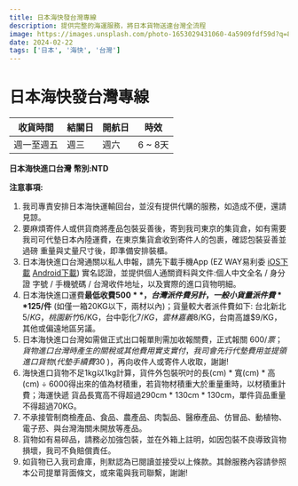 ```yaml
---
title: 日本海快發台灣專線
description: 提供完整的海運服務，將日本貨物送達台灣全流程
image: https://images.unsplash.com/photo-1653029431060-4a5909fdf59d?q=80&w=1920&auto=format&fit=crop&ixlib=rb-4.0.3&ixid=M3wxMjA3fDB8MHxwaG90by1wYWdlfHx8fGVufDB8fHx8fA%3D%3D
date: 2024-02-22
tags: ['日本', '海快', '台灣']
---
```


# 日本海快發台灣專線


| 收貨時間 | 結關日 | 開航日 | 時效 |
|----------|--------|--------|------|
| 週一至週五 | 週三 | 週六 | 6 ~ 8天 |
**日本海快進口台灣** **幣別:NTD**

**注意事項:**

1. 我司專責安排日本海快運輸回台，並沒有提供代購的服務，如造成不便，還請見諒。
2. 要麻煩寄件人或供貨商將產品包裝妥善後，寄到我司東京的集貨倉，如有需要我司可代墊日本內陸運費，在東京集貨倉收到寄件人的包裹，確認包裝妥善並過磅 重量與丈量尺寸後，即準備安排裝櫃。
3. 日本海快進口台灣通關以私人申報，請先下載手機App (EZ WAY易利委 [iOS下載](https://apps.apple.com/tw/app/ez-way-%E6%98%93%E5%88%A9%E5%A7%94/id1127781971) [Android下載](https://play.google.com/store/apps/details?id=com.tradevan.android.forms&hl=zh_TW&gl=US)) 實名認證，並提供個人通關資料與文件:個人中文全名 / 身分證 字號 / 手機號碼 / 台灣收件地址，以及實際的進口貨物明細。
4. 日本海快進口運費**最低收費$500**，台灣派件費另計，一般小貨量派件費**$125/件** (如僅一箱20KG以下，兩材以內)；貨量較大者派件費如下: 台北新北 $5/KG，桃園新竹$6/KG，台中彰化$7/KG，雲林嘉義$8/KG，台南高雄$9/KG，其他或偏遠地區另議。
5. 日本海快進口台灣如需做正式出口報單則需加收報關費，正式報關 $600/票；貨物進口台灣時產生的關稅或其他費用實支實付，我司會先行代墊費用並提領 進口貨物( 代墊手續費$30 )，再向收件人或寄件人收取，謝謝!
6. 海快進口貨物不足1kg以1kg計算，貨件外包裝呎吋的⻑(cm) * 寬(cm) * 高(cm) ÷ 6000得出來的值為材積重，若貨物材積重大於重量重時，以材積重計費；海運快遞 貨品⻑寬高不得超過290cm * 130cm * 130cm，單件貨品重量不得超過70KG。
7. 不承接管制商檢產品、⻝品、農產品、肉製品、醫療產品、仿冒品、動植物、電子菸、與台灣海關未開放等產品。
8. 貨物如有易碎品，請務必加強包裝，並在外箱上註明，如因包裝不良導致貨物損壞，我司不負賠償責任。
9. 如貨物已入我司倉庫，則默認為已閱讀並接受以上條款。其餘服務內容請參照本公司提單背面條文，或來電與我司聯繫，謝謝!